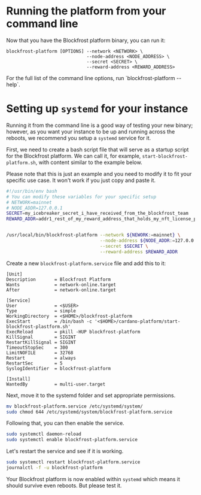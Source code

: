 
# Running the platform from your command line

Now that you have the Blockfrost platform binary, you can run it:

```console
blockfrost-platform [OPTIONS] --network <NETWORK> \
                              --node-address <NODE_ADDRESS> \
                              --secret <SECRET> \
                              --reward-address <REWARD_ADDRESS>
```

<Callout>
  For the full list of the command line options, run `blockfrost-platform
  --help`.
</Callout>

# Setting up `systemd` for your instance

Running it from the command line is a good way of testing your new binary; however, as you want your instance
to be up and running across the reboots, we recommend you setup a `systemd` service for it.

First, we need to create a bash script file that will serve as a startup script for the Blockfrost platform.
We can call it, for example, `start-blockfrost-platform.sh`, with content similar to the example below.

Please note that this is just an example and you need to modify it to fit your specific use case. 
It won't work if you just copy and paste it.

```bash
#!/usr/bin/env bash
# You can modify these variables for your specific setup
# NETWORK=mainnet
# NODE_ADDR=127.0.0.1
SECRET=my_icebreaker_secret_i_have_received_from_the_blockfrost_team
REWARD_ADDR=addr1_rest_of_my_reward_address_that_holds_my_nft_license_provided_by_the_blockfrost_team


/usr/local/bin/blockfrost-platform --network ${NEWORK:=mainnet} \
                                   --node-address ${NODE_ADDR:=127.0.0.1} \
                                   --secret $SECRET \
                                   --reward-address $REWARD_ADDR
```

Create a new `blockfrost-platform.service` file and add this to it:

```systemd
[Unit]
Description       = Blockfrost Platform
Wants             = network-online.target
After             = network-online.target

[Service]
User              = <$USER>
Type              = simple
WorkingDirectory  = <$HOME>/blockfrost-platform
ExecStart         = /bin/bash -c '<$HOME>/cardano-platform/start-blockfrost-plastform.sh'
ExecReload        = pkill -HUP blockfrost-platform
KillSignal        = SIGINT
RestartKillSignal = SIGINT
TimeoutStopSec    = 300
LimitNOFILE       = 32768
Restart           = always
RestartSec        = 5
SyslogIdentifier  = blockfrost-platform

[Install]
WantedBy          = multi-user.target
```

Next, move it to the systemd folder and set appropriate permissions. 

```bash
mv blockfrost-platform.service /etc/systemd/system/
sudo chmod 644 /etc/systemd/system/blockfrost-platform.service
```

Following that, you can then enable the service.

```bash
sudo systemctl daemon-reload
sudo systemctl enable blockfrost-platform.service
````

Let's restart the service and see if it is working.

```bash
sudo systemctl restart blockfrost-platform.service
journalctl -f -u blockfrost-platform
```

Your Blockfrost platform is now enabled within `systemd` which means it should survive even reboots. But please test it.
